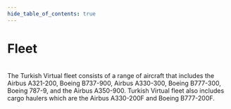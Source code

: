 ```yaml
--- 
hide_table_of_contents: true
---
```



<div class="hero shadow--lw">
  <div class="container">
    <h1 class="hero__title">Fleet</h1>
    <p class="hero__subtitle"></p>
  </div>
</div>
<br/>
 The Turkish Virtual fleet consists of a range of aircraft that includes the Airbus A321-200, Boeing B737-900, Airbus A330-300, Boeing B777-300, Boeing 787-9, and the Airbus A350-900.
Turkish Virtual fleet also includes cargo haulers which are the Airbus A330-200F and Boeing B777-200F.

<TurkishAirlinesCards />